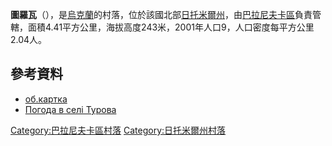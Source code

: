 {{coord|50|19|35|N|27|56|20|E|scale:30000|display=title}}

'''圖羅瓦'''（{{lang-uk|Турова}}），是[[烏克蘭|烏克蘭]]的村落，位於該國北部[[日托米爾州|日托米爾州]]，由[[巴拉尼夫卡區|巴拉尼夫卡區]]負責管轄，面積4.41平方公里，海拔高度243米，2001年人口9，人口密度每平方公里2.04人。

==參考資料==
* [http://gska2.rada.gov.ua/pls/z7502/A005?rdat1=20.10.2003&rf7571=8710 об.картка]{{dead link|date=2017年12月 |bot=InternetArchiveBot |fix-attempted=yes }}
* [http://weather.in.ua/ua/zhitomirskaja/26671 Погода в селі Турова] {{Wayback|url=http://weather.in.ua/ua/zhitomirskaja/26671 |date=20180702011052 }}

{{DEFAULTSORT:Турова}}
[[Category:巴拉尼夫卡區村落|Category:巴拉尼夫卡區村落]]
[[Category:日托米爾州村落|Category:日托米爾州村落]]


{{Zhytomyr-geo-stub}}